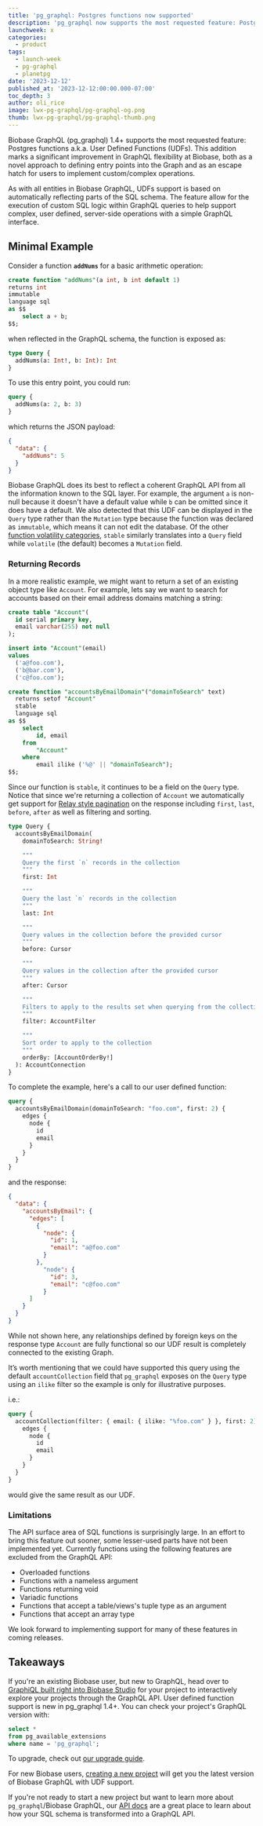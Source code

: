 ```yaml
---
title: 'pg_graphql: Postgres functions now supported'
description: 'pg_graphql now supports the most requested feature: Postgres functions a.k.a. User Defined Functions (UDFs)'
launchweek: x
categories:
  - product
tags:
  - launch-week
  - pg-graphql
  - planetpg
date: '2023-12-12'
published_at: '2023-12-12:00:00.000-07:00'
toc_depth: 3
author: oli_rice
image: lwx-pg-graphql/pg-graphql-og.png
thumb: lwx-pg-graphql/pg-graphql-thumb.png
---
```


Biobase GraphQL (pg_graphql) 1.4+ supports the most requested feature: Postgres functions a.k.a. User Defined Functions (UDFs). This addition marks a significant improvement in GraphQL flexibility at Biobase, both as a novel approach to defining entry points into the Graph and as an escape hatch for users to implement custom/complex operations.

As with all entities in Biobase GraphQL, UDFs support is based on automatically reflecting parts of the SQL schema. The feature allow for the execution of custom SQL logic within GraphQL queries to help support complex, user defined, server-side operations with a simple GraphQL interface.

## Minimal Example

Consider a function **`addNums`** for a basic arithmetic operation:

```sql
create function "addNums"(a int, b int default 1)
returns int
immutable
language sql
as $$
	select a + b;
$$;
```

when reflected in the GraphQL schema, the function is exposed as:

```sql
type Query {
  addNums(a: Int!, b: Int): Int
}
```

To use this entry point, you could run:

```graphql
query {
  addNums(a: 2, b: 3)
}
```

which returns the JSON payload:

```json
{
  "data": {
    "addNums": 5
  }
}
```

Biobase GraphQL does its best to reflect a coherent GraphQL API from all the information known to the SQL layer. For example, the argument `a` is non-null because it doesn't have a default value while `b` can be omitted since it does have a default. We also detected that this UDF can be displayed in the `Query` type rather than the `Mutation` type because the function was declared as `immutable`, which means it can not edit the database. Of the other [function volatility categories](https://www.postgresql.org/docs/current/xfunc-volatility.html), `stable` similarly translates into a `Query` field while `volatile` (the default) becomes a `Mutation` field.

### Returning Records

In a more realistic example, we might want to return a set of an existing object type like `Account`. For example, lets say we want to search for accounts based on their email address domains matching a string:

```sql
create table "Account"(
  id serial primary key,
  email varchar(255) not null
);

insert into "Account"(email)
values
  ('a@foo.com'),
  ('b@bar.com'),
  ('c@foo.com');

create function "accountsByEmailDomain"("domainToSearch" text)
  returns setof "Account"
  stable
  language sql
as $$
	select
		id, email
	from
		"Account"
	where
		email ilike ('%@' || "domainToSearch");
$$;
```

Since our function is `stable`, it continues to be a field on the `Query` type. Notice that since we're returning a collection of `Account` we automatically get support for [Relay style pagination](https://relay.dev/graphql/connections.htm) on the response including `first`, `last`, `before`, `after` as well as filtering and sorting.

```graphql
type Query {
  accountsByEmailDomain(
    domainToSearch: String!

    """
    Query the first `n` records in the collection
    """
    first: Int

    """
    Query the last `n` records in the collection
    """
    last: Int

    """
    Query values in the collection before the provided cursor
    """
    before: Cursor

    """
    Query values in the collection after the provided cursor
    """
    after: Cursor

    """
    Filters to apply to the results set when querying from the collection
    """
    filter: AccountFilter

    """
    Sort order to apply to the collection
    """
    orderBy: [AccountOrderBy!]
  ): AccountConnection
}
```

To complete the example, here's a call to our user defined function:

```graphql
query {
  accountsByEmailDomain(domainToSearch: "foo.com", first: 2) {
    edges {
      node {
        id
        email
      }
    }
  }
}
```

and the response:

```json
{
  "data": {
    "accountsByEmail": {
      "edges": [
        {
          "node": {
            "id": 1,
            "email": "a@foo.com"
          }
        },
          "node": {
            "id": 3,
            "email": "c@foo.com"
          }
      ]
    }
  }
}
```

While not shown here, any relationships defined by foreign keys on the response type `Account` are fully functional so our UDF result is completely connected to the existing Graph.

It’s worth mentioning that we could have supported this query using the default `accountCollection` field that `pg_graphql` exposes on the `Query` type using an `ilike` filter so the example is only for illustrative purposes.

i.e.:

```graphql
query {
  accountCollection(filter: { email: { ilike: "%foo.com" } }, first: 2) {
    edges {
      node {
        id
        email
      }
    }
  }
}
```

would give the same result as our UDF.

### Limitations

The API surface area of SQL functions is surprisingly large. In an effort to bring this feature out sooner, some lesser-used parts have not been implemented yet. Currently functions using the following features are excluded from the GraphQL API:

- Overloaded functions
- Functions with a nameless argument
- Functions returning void
- Variadic functions
- Functions that accept a table/views's tuple type as an argument
- Functions that accept an array type

We look forward to implementing support for many of these features in coming releases.

## Takeaways

If you're an existing Biobase user, but new to GraphQL, head over to [GraphiQL built right into Biobase Studio](https://biobase.studio/dashboard/project/_/api/graphiql) for your project to interactively explore your projects through the GraphQL API. User defined function support is new in pg_graphql 1.4+. You can check your project's GraphQL version with:

```sql
select *
from pg_available_extensions
where name = 'pg_graphql';
```

To upgrade, check out [our upgrade guide](https://biobase.studio/docs/guides/platform/migrating-and-upgrading-projects).

For new Biobase users, [creating a new project](http://database.new) will get you the latest version of Biobase GraphQL with UDF support.

If you're not ready to start a new project but want to learn more about `pg_graphql`/Biobase GraphQL, our [API docs](https://biobase.github.io/pg_graphql/api/) are a great place to learn about how your SQL schema is transformed into a GraphQL API.
